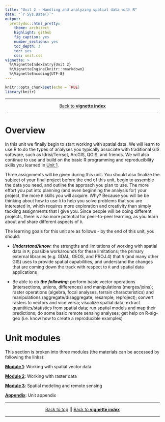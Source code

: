 ```yaml
---
title: "Unit 2 - Handling and analyzing spatial data with R"
date: "`r Sys.Date()`"
output:
  prettydoc::html_pretty:
    theme: architect
    highlight: github
    fig_caption: yes
    number_sections: yes
    toc_depth: 3
    toc: yes
    css: unit.css
vignette: >
  %\VignetteIndexEntry{Unit 2}
  %\VignetteEngine{knitr::rmarkdown}
  %\VignetteEncoding{UTF-8}
---
```


```r
knitr::opts_chunk$set(echo = TRUE)
library(knitr)
```

***
<center>
[Back to **vignette index**](toc.html)
</center>
***

# Overview{#unit2overview}

In this unit we finally begin to start working with spatial data. We will learn to use R to do the types of analyses you typically associate with traditional GIS software, such as Idrisi/Terrset, ArcGIS, QGIS, and friends. We will also continue to use and build on the basic R programming and reproducibility skills you learned in [Unit 1](unit1.html). 

Three assignments will be given during this unit. You should also finalize the subject of your final project before the end of this unit, begin to assemble the data you need, and outline the approach you plan to use. The more effort you put into planning (and even beginning the analysis for) your project, the more `R` skills you will acquire. Why? Because you will be be thinking about how to use `R` to help you solve problems that you are interested in, which requires more exploration and creativity than simply tackling assignments that I give you. Since people will be doing different projects, there is also more potential for peer-to-peer learning, as you learn about and share different aspects of `R`.

The learning goals for this unit are as follows - by the end of this unit, you should: 

- ___Understand/know___: the strengths and limitations of working with spatial data in `R`; possible workarounds for these limitations; the primary external libraries (e.g. GDAL, GEOS, and PROJ.4) that `R` (and many other GIS) uses to provide spatial capabilities, and understand the changes that are coming down the track with respect to `R` and spatial data applications

- Be able to do ___the following___: perform basic vector operations (intersections, unions, differences) and manipulations (merges/joins); raster operations (algebra, focal analyses, terrain characteristics) and manipulations (aggregate/disaggregate, resample, reproject); convert rasters to vectors and vice versa; visualize spatial data; extract quantities/statistics from spatial data; run spatial models and map their predictions; do some basic remote sensing analyses; get help on R-sig-geo (i.e. know how to create a reproducible examples)   

# Unit modules 

This section is broken into three modules (the materials can be accessed by following the links): 

[**Module 1**](unit2-module1.html): Working with spatial vector data 

[**Module 2**](unit2-module2.html): Working with raster data

[**Module 3**](unit3-module3.html): Spatial modeling and remote sensing

[**Appendix**](unit2-appendix.html): Unit appendix


***
<center>
[Back to top](#unit2overview) || [Back to **vignette index**](toc.html)
</center>
***
